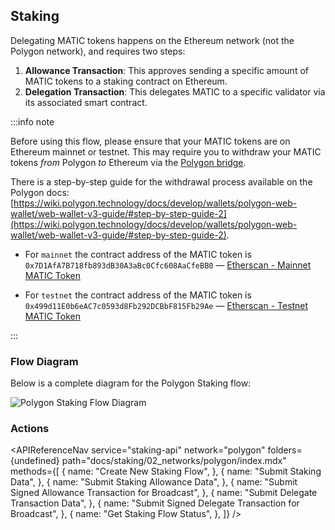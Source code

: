 
## Staking

Delegating MATIC tokens happens on the Ethereum network (not the Polygon network), and requires two steps:

1. **Allowance Transaction**: This approves sending a specific amount of MATIC tokens to a staking contract on Ethereum.
2. **Delegation Transaction**: This delegates MATIC to a specific validator via its associated smart contract.

:::info note

Before using this flow, please ensure that your MATIC tokens are on Ethereum mainnet or testnet.
This may require you to withdraw your MATIC tokens _from_ Polygon _to_ Ethereum via the [Polygon bridge](https://wallet.polygon.technology/polygon/bridge/withdraw).

There is a step-by-step guide for the withdrawal process available on the Polygon docs: [https://wiki.polygon.technology/docs/develop/wallets/polygon-web-wallet/web-wallet-v3-guide/#step-by-step-guide-2](https://wiki.polygon.technology/docs/develop/wallets/polygon-web-wallet/web-wallet-v3-guide/#step-by-step-guide-2).

- For `mainnet` the contract address of the MATIC token is `0x7D1AfA7B718fb893dB30A3aBc0Cfc608AaCfeBB0` &mdash; [Etherscan - Mainnet MATIC Token](https://etherscan.io/token/0x7d1afa7b718fb893db30a3abc0cfc608aacfebb0#balances)

- For `testnet` the contract address of the MATIC token is `0x499d11E0b6eAC7c0593d8Fb292DCBbF815Fb29Ae` &mdash; [Etherscan - Testnet MATIC Token](https://goerli.etherscan.io/token/0x499d11E0b6eAC7c0593d8Fb292DCBbF815Fb29Ae#balances)

:::

### Flow Diagram

Below is a complete diagram for the Polygon Staking flow:

<img src={img1} alt="Polygon Staking Flow Diagram" className="inline-image" />

### Actions

<APIReferenceNav
  service="staking-api"
  network="polygon"
  folders={undefined}
  path="docs/staking/02_networks/polygon/index.mdx"
  methods={[
    {
      name: "Create New Staking Flow",
    },
    {
      name: "Submit Staking Data",
    },
    {
      name: "Submit Staking Allowance Data",
    },
    {
      name: "Submit Signed Allowance Transaction for Broadcast",
    },
    {
      name: "Submit Delegate Transaction Data",
    },
    {
      name: "Submit Signed Delegate Transaction for Broadcast",
    },
    {
      name: "Get Staking Flow Status",
    },
  ]}
/>
